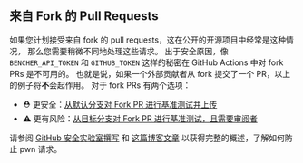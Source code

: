 ## 来自 Fork 的 Pull Requests

如果您计划接受来自 fork 的 pull requests，这在公开的开源项目中经常是这种情况，
那么您需要稍微不同地处理这些请求。
出于安全原因，像 `BENCHER_API_TOKEN` 和 `GITHUB_TOKEN` 这样的秘密在 GitHub Actions 中对 fork PRs 是不可用的。
也就是说，如果一个外部贡献者从 fork 提交了一个 PR，以上的例子将**不**会起作用。
对于 fork PRs 有两个选项：

- ⛑️ 更安全：[从默认分支对 Fork PR 进行基准测试并上传][benchmark fork pr and upload from default branch]
- ⚠️ 更有风险：[从目标分支对 Fork PR 进行基准测试，且需要审阅者][benchmark fork pr from target branch with required reviewers]

请参阅 [GitHub 安全实验室撰写][github actions pwn requests]
和 [这篇博客文章][nathandavison.com blog]
以获得完整的概述，了解如何防止 pwn 请求。

[github actions pwn requests]: https://securitylab.github.com/research/github-actions-preventing-pwn-requests/
[nathandavison.com blog]: https://nathandavison.com/blog/github-actions-and-the-threat-of-malicious-pull-requests

[benchmark fork pr and upload from default branch]: #benchmark-fork-pr-and-upload-from-default-branch
[benchmark fork pr from target branch with required reviewers]: #benchmark-fork-pr-from-target-branch-with-required-reviewers